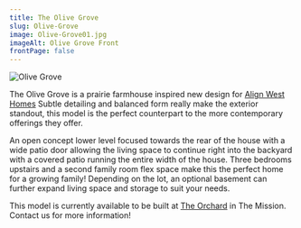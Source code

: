 ```yaml
---
title: The Olive Grove
slug: Olive-Grove
image: Olive-Grove01.jpg
imageAlt: Olive Grove Front
frontPage: false
---
```


![Olive Grove](Olive-Grove01.jpg "Olive Grove")

The Olive Grove is a prairie farmhouse inspired new design for [Align West Homes](https://www.alignwesthomes.com/) Subtle detailing and balanced form really make the exterior standout, this model is the perfect counterpart to the more contemporary offerings they offer.

An open concept lower level focused towards the rear of the house with a wide patio door allowing the living space to continue right into the backyard with a covered patio running the entire width of the house. Three bedrooms upstairs and a second family room flex space make this the perfect home for a growing family! Depending on the lot, an optional basement can further expand living space and storage to suit your needs. 

This model is currently available to be built at [The Orchard](https://theorchardkelowna.com/) in The Mission. Contact us for more information!  